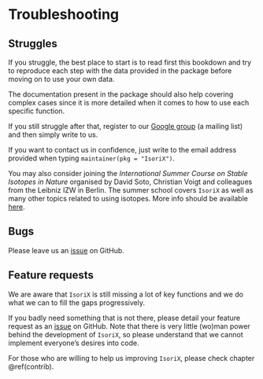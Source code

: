 # Troubleshooting

## Struggles

If you struggle, the best place to start is to read first this bookdown and try to reproduce each step with the data provided in the package before moving on to use your own data.

The documentation present in the package should also help covering complex cases since it is more detailed when it comes to how to use each specific function.

If you still struggle after that, register to our [Google group](https://groups.google.com/g/IsoriX) (a mailing list) and then simply write to us.

If you want to contact us in confidence, just write to the email address provided when typing `maintainer(pkg = "IsoriX")`.

You may also consider joining the *International Summer Course on Stable Isotopes in Nature* organised by David Soto, Christian Voigt and colleagues from the Leibniz IZW in Berlin.
The summer school covers `IsoriX` as well as many other topics related to using isotopes.
More info should be available [here](https://www.izw-berlin.de/en/summer-school-on-stable-isotopes-in-animal-ecology-en.html).


## Bugs

Please leave us an [issue](https://github.com/courtiol/IsoriX/issues) on GitHub.


## Feature requests

We are aware that `IsoriX` is still missing a lot of key functions and we do what we can to fill the gaps progressively.

If you badly need something that is not there, please detail your feature request as an [issue](https://github.com/courtiol/IsoriX/issues) on GitHub.
Note that there is very little (wo)man power behind the development of `IsoriX`, so please understand that we cannot implement everyone's desires into code.

For those who are willing to help us improving `IsoriX`, please check chapter \@ref(contrib).
